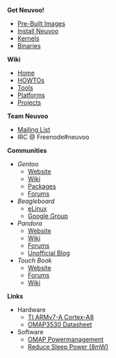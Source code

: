 '''Get Neuvoo!'''
*[[Pre-Built Images]]
*[[Installation|Install Neuvoo]]
*[[Kernels]]
*[[Binaries]]

'''Wiki'''
*[[Home]]
*[[HOWTOs]]
*[[Tools]]
*[[Platforms]]
*[[Projects]]

'''Team Neuvoo'''
*[http://groups.google.com/group/neuvoo Mailing List]
*IRC @ Freenode#neuvoo

'''Communities'''
*''Gentoo''
**[http://www.gentoo.org Website]
**[http://www.gentoo-wiki.com Wiki]
**[http://www.gentoo-portage.com Packages]
**[http://forums.gentoo.org Forums]
*''Beagleboard''
**[http://www.elinux.org/BeagleBoard eLinux]
**[http://groups.google.com/group/beagleboard Google Group]
*''Pandora''
**[http://openpandora.org Website]
**[http://pandorawiki.org/Main_Page Wiki]
**[http://www.gp32x.com/board/index.php?showforum=61 Forums]
**[http://openpandora.wordpress.com/ Unofficial Blog]
*''Touch Book''
**[http://www.alwaysinnovating.com/touchbook/ Website]
**[http://www.alwaysinnovating.com/forums/ Forums]
**[http://www.alwaysinnovating.com/wiki/index.php/Main_Page Wiki]

'''Links'''
*Hardware
**[http://www.arm.com/products/CPUs/ARM_Cortex-A8.html TI ARMv7-A Cortex-A8]
**[http://focus.ti.com/lit/ds/symlink/omap3530.pdf OMAP3530 Datasheet]
*Software
**[http://elinux.org/OMAP_Power_Management OMAP Powermanagement]
**[http://groups.google.com/group/beagleboard/browse_thread/thread/197a8ef6b46cc828 Reduce Sleep Power (8mW)]
